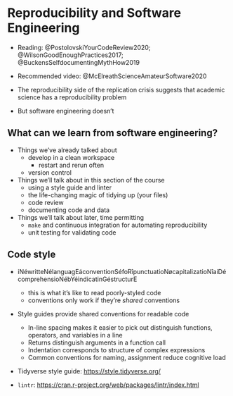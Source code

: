 # Reproducibility and Software Engineering #

- Reading: @PostolovskiYourCodeReview2020; @WilsonGoodEnoughPractices2017; @BuckensSelfdocumentingMythHow2019
- Recommended video:  @McElreathScienceAmateurSoftware2020

- The reproducibility side of the replication crisis suggests that academic science has a reproducibility problem
- But software engineering doesn't


## What can we learn from software engineering? ##

- Things we've already talked about
    - develop in a clean workspace
        - restart and rerun often
    - version control

- Things we'll talk about in this section of the course
    - using a style guide and linter
    - the life-changing magic of tidying up (your files)
    - code review
    - documenting code and data

- Things we'll talk about later, time permitting
    - `make` and continuous integration for automating reproducibility
    - unit testing for validating code


## Code style ##

- iNéwritteNélanguagEáconventionSéfoRîpunctuatioNøcapitalizatioNîaiDécomprehensioNébYéindicatinGéstructurE
    - this is what it's like to read poorly-styled code
    - conventions only work if they're *shared* conventions

- Style guides provide shared conventions for readable code
    - In-line spacing makes it easier to pick out distinguish functions, operators, and variables in a line
    - Returns distinguish arguments in a function call
    - Indentation corresponds to structure of complex expressions
    - Common conventions for naming, assignment reduce cognitive load

- Tidyverse style guide:  <https://style.tidyverse.org/>

- `lintr`: <https://cran.r-project.org/web/packages/lintr/index.html>

